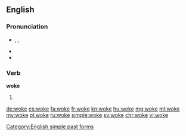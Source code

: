 ==English==

===Pronunciation===
* {{enPR|wōk}}, {{IPA|/wəʊk/}}, {{X-SAMPA|/w@Uk/}}
* {{audio|En-us-woke.ogg|Audio (US)}}
* {{rhymes|əʊk}}

===Verb===
'''woke'''

# {{en-past of|wake}}

[[Category:English simple past forms]]

[[de:woke]]
[[es:woke]]
[[fa:woke]]
[[fr:woke]]
[[kn:woke]]
[[hu:woke]]
[[mg:woke]]
[[ml:woke]]
[[my:woke]]
[[pl:woke]]
[[ru:woke]]
[[simple:woke]]
[[sv:woke]]
[[chr:woke]]
[[vi:woke]]
